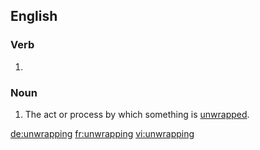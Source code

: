 ==English==

===Verb===
{{head|en}}

# {{present participle of|unwrap}}

===Noun===
{{en-noun}}

# The act or process by which something is [[unwrap]]ped.

[[de:unwrapping]]
[[fr:unwrapping]]
[[vi:unwrapping]]